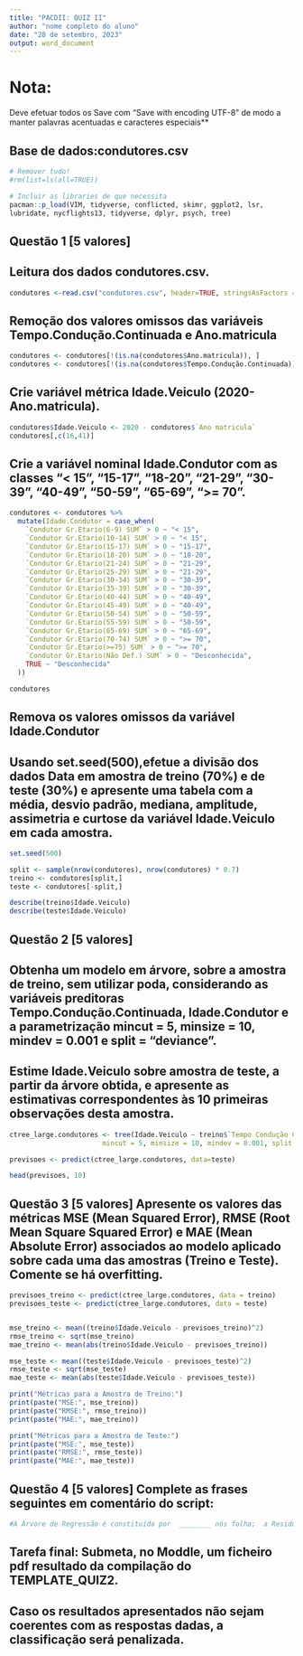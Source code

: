```yaml
--- 
title: "PACDII: QUIZ II"
author: "nome completo do aluno"
date: "28 de setembro, 2023"
output: word_document
---
```


# Nota:
Deve efetuar todos os Save com "Save with encoding UTF-8" de modo a manter palavras acentuadas e caracteres especiais**

## Base de dados:condutores.csv


```r
# Remover tudo!
#rm(list=ls(all=TRUE))

# Incluir as libraries de que necessita
pacman::p_load(VIM, tidyverse, conflicted, skimr, ggplot2, lsr,
lubridate, nycflights13, tidyverse, dplyr, psych, tree)

```
## Questão 1 [5 valores] 

## Leitura dos dados condutores.csv.

```r
condutores <-read.csv("condutores.csv", header=TRUE, stringsAsFactors = T, sep=",",dec=",",check.names=F,na.strings=c("NA","NÃO DEFINIDO"),fileEncoding = "utf-8")
```

## Remoção dos valores omissos das variáveis Tempo.Condução.Continuada e Ano.matricula

```r
condutores <- condutores[!(is.na(condutores$Ano.matricula)), ]
condutores <- condutores[!(is.na(condutores$Tempo.Condução.Continuada)), ]

```

## Crie variável métrica Idade.Veiculo (2020-Ano.matricula).

```r
condutores$Idade.Veiculo <- 2020 - condutores$`Ano matricula`
condutores[,c(16,41)]
```


## Crie a variável nominal Idade.Condutor com as classes "< 15", "15-17", "18-20", "21-29", "30-39", "40-49", "50-59", "65-69", ">= 70".

```r
condutores <- condutores %>%
  mutate(Idade.Condutor = case_when(
    `Condutor Gr.Etario(6-9) SUM` > 0 ~ "< 15",
    `Condutor Gr.Etario(10-14) SUM` > 0 ~ "< 15",
    `Condutor Gr.Etario(15-17) SUM` > 0 ~ "15-17",
    `Condutor Gr.Etario(18-20) SUM` > 0 ~ "18-20",
    `Condutor Gr.Etario(21-24) SUM` > 0 ~ "21-29",
    `Condutor Gr.Etario(25-29) SUM` > 0 ~ "21-29",
    `Condutor Gr.Etario(30-34) SUM` > 0 ~ "30-39",
    `Condutor Gr.Etario(35-39) SUM` > 0 ~ "30-39",
    `Condutor Gr.Etario(40-44) SUM` > 0 ~ "40-49",
    `Condutor Gr.Etario(45-49) SUM` > 0 ~ "40-49",
    `Condutor Gr.Etario(50-54) SUM` > 0 ~ "50-59",
    `Condutor Gr.Etario(55-59) SUM` > 0 ~ "50-59",
    `Condutor Gr.Etario(65-69) SUM` > 0 ~ "65-69",
    `Condutor Gr.Etario(70-74) SUM` > 0 ~ ">= 70",
    `Condutor Gr.Etario(>=75) SUM` > 0 ~ ">= 70",
    `Condutor Gr.Etario(Não Def.) SUM` > 0 ~ "Desconhecida",
    TRUE ~ "Desconhecida" 
  ))

condutores
```



## Remova os valores omissos da variável Idade.Condutor

## Usando set.seed(500),efetue a divisão dos dados Data em amostra de treino (70%) e de teste (30%) e apresente uma tabela com a média, desvio padrão, mediana, amplitude, assimetria e curtose da variável Idade.Veiculo em cada amostra.

```r
set.seed(500)

split <- sample(nrow(condutores), nrow(condutores) * 0.7)
treino <- condutores[split,]
teste <- condutores[-split,]

describe(treino$Idade.Veiculo)
describe(teste$Idade.Veiculo)
```


## Questão 2 [5 valores]

## Obtenha um modelo em árvore, sobre a amostra de treino, sem utilizar poda, considerando as variáveis preditoras Tempo.Condução.Continuada, Idade.Condutor e a parametrização mincut = 5, minsize = 10, mindev = 0.001 e split = "deviance". 

## Estime Idade.Veiculo sobre amostra de teste, a partir da árvore obtida, e apresente as estimativas correspondentes às 10 primeiras observações desta amostra.

```r
ctree_large.condutores <- tree(Idade.Veiculo ~ treino$`Tempo Condução Continuada` + Idade.Condutor, data = treino,
                       mincut = 5, minsize = 10, mindev = 0.001, split = "deviance")

previsoes <- predict(ctree_large.condutores, data=teste)

head(previsoes, 10)

```

## Questão 3 [5 valores] Apresente os valores das métricas MSE (Mean Squared Error), RMSE (Root Mean Square Squared Error) e MAE (Mean Absolute Error) associados ao modelo aplicado sobre cada uma das amostras (Treino e Teste). Comente se há overfitting.

```r
previsoes_treino <- predict(ctree_large.condutores, data = treino)
previsoes_teste <- predict(ctree_large.condutores, data = teste)


mse_treino <- mean((treino$Idade.Veiculo - previsoes_treino)^2)
rmse_treino <- sqrt(mse_treino)
mae_treino <- mean(abs(treino$Idade.Veiculo - previsoes_treino))

mse_teste <- mean((teste$Idade.Veiculo - previsoes_teste)^2)
rmse_teste <- sqrt(mse_teste)
mae_teste <- mean(abs(teste$Idade.Veiculo - previsoes_teste))

print("Métricas para a Amostra de Treino:")
print(paste("MSE:", mse_treino))
print(paste("RMSE:", rmse_treino))
print(paste("MAE:", mae_treino))

print("Métricas para a Amostra de Teste:")
print(paste("MSE:", mse_teste))
print(paste("RMSE:", rmse_teste))
print(paste("MAE:", mae_teste))

```

## Questão 4 [5 valores] Complete as frases seguintes em comentário do script:

```r

#A Árvore de Regressão é constituída por  ________ nós folha;  a Residual Deviance associada ao modelo sobre a amostra de teste é ______________; o erro quadrático de previsão, relativo a Idade.Veiculo, para a primeira observação do conjunto teste é ______________. Para reduzir a complexidade do modelo em árvore o valor do argumento mindev da function tree deve ser alterado para ____________(selecione um dos seguintes valores: 0.01; 0.0001).
```


## Tarefa final: Submeta, no Moddle, um ficheiro pdf resultado da compilação do TEMPLATE_QUIZ2.
## Caso os resultados apresentados não sejam coerentes com as respostas dadas, a classificação será penalizada.
